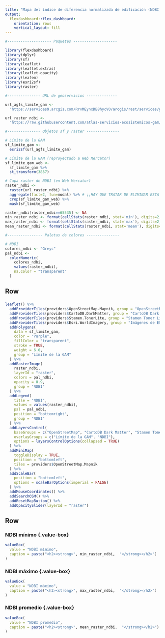 ```yaml
---
title: "Mapa del índice de diferencia normalizada de edificación (NDBI) de la Gran Área Metropolitana"
output: 
  flexdashboard::flex_dashboard:
    orientation: rows
    vertical_layout: fill
---
```


```r
#-------------------- Paquetes --------------------

library(flexdashboard)
library(dplyr)
library(sf)
library(leaflet)
library(leaflet.extras)
library(leaflet.opacity)
library(leafem)
library(esri2sf)
library(raster)

#--------------- URL de geoservicios --------------

url_agfs_limite_gam <-
  "https://services9.arcgis.com/RrvMEynxDB8hycVO/arcgis/rest/services/gam_limite_gam/FeatureServer/0"

url_raster_ndbi <-
  "https://raw.githubusercontent.com/atlas-servicios-ecosistemicos-gam/datos-calentamiento-urbano/master/gam/NBDI_GAM_WEB.TIF"

#--------------- Objetos sf y raster ---------------

# Límite de la GAM
sf_limite_gam <-
  esri2sf(url_agfs_limite_gam)

# Límite de la GAM (reproyectado a Web Mercator)
sf_limite_gam_web <- 
  sf_limite_gam %>%
  st_transform(3857)

# Capa raster de NDBI (en Web Mercator)
raster_ndbi <-
  raster(url_raster_ndbi) %>%
  aggregate(fact=2, fun=modal) %>% # ¡¡HAY QUE TRATAR DE ELIMINAR ESTA AGRUPACIÓN. PODRÍA FUNCIONAR AL USAR MÁS MEMORIA LINUX!!  
  crop(sf_limite_gam_web) %>%
  mask(sf_limite_gam_web)

raster_ndbi[raster_ndbi==65535] <- NA
min_raster_ndbi <- format(cellStats(raster_ndbi, stat='min'), digits=2, nsmall=1)
max_raster_ndbi <- format(cellStats(raster_ndbi, stat='max'), digits=2, nsmall=1)
mean_raster_ndbi <- format(cellStats(raster_ndbi, stat='mean'), digits=2, nsmall=1)

#---------------- Paletas de colores ---------------

# NDBI
colores_ndbi <- "Greys"
pal_ndbi <- 
  colorNumeric(
    colores_ndbi, 
    values(raster_ndbi),
    na.color = "transparent"
  )

```

Row {data-height=800}
-----------------------------------------------------------------------

### 

```r

leaflet() %>%
  addProviderTiles(providers$OpenStreetMap.Mapnik, group = "OpenStreetMap") %>%  
  addProviderTiles(providers$CartoDB.DarkMatter, group = "CartoDB Dark Matter") %>%
  addProviderTiles(providers$Stamen.TonerLite, group = "Stamen Toner Lite") %>%
  addProviderTiles(providers$Esri.WorldImagery, group = "Imágenes de ESRI") %>%
  addPolygons(
    data = sf_limite_gam,
    color = "Purple",
    fillColor = "transparent",
    stroke = TRUE,
    weight = 6.0,
    group = "Límite de la GAM"
  ) %>%
  addRasterImage(
    raster_ndbi, 
    layerId = "raster",    
    colors = pal_ndbi,
    opacity = 0.9,
    group = "NDBI"
  ) %>%  
  addLegend(
    title = "NDBI",
    values = values(raster_ndbi),
    pal = pal_ndbi,
    position = "bottomright",
    group = "NDBI"
  ) %>%    
  addLayersControl(
    baseGroups = c("OpenStreetMap", "CartoDB Dark Matter", "Stamen Toner Lite", "Imágenes de ESRI"),
    overlayGroups = c("Límite de la GAM", "NDBI"),
    options = layersControlOptions(collapsed = TRUE)    
  ) %>%  
  addMiniMap(
    toggleDisplay = TRUE,
    position = "bottomleft",
    tiles = providers$OpenStreetMap.Mapnik
  ) %>%
  addScaleBar(
    position = "bottomleft",
    options = scaleBarOptions(imperial = FALSE)
  ) %>%
  addMouseCoordinates() %>%
  addSearchOSM() %>%
  addResetMapButton() %>%
  addOpacitySlider(layerId = "raster")
```

Row {data-height=200}
-----------------------------------------------------------------------

### NDBI mínimo {.value-box} {data-width=333}
```r
valueBox(
  value = "NDBI mínimo", 
  caption = paste("<h2><strong>", min_raster_ndbi,  "</strong></h2>")
)
```

### NDBI máximo {.value-box} {data-width=333}
```r
valueBox(
  value = "NDBI máximo", 
  caption = paste("<h2><strong>", max_raster_ndbi,  "</strong></h2>")
)
```

### NDBI promedio {.value-box} {data-width=333}
```r
valueBox(
  value = "NDBI promedio", 
  caption = paste("<h2><strong>", mean_raster_ndbi,  "</strong></h2>")
)
```